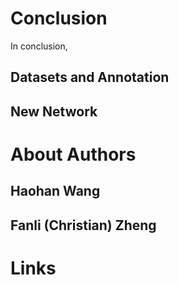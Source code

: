 # Conclusion

In conclusion, 



## Datasets and Annotation
## New Network


# About Authors

## Haohan Wang

## Fanli (Christian) Zheng

# Links